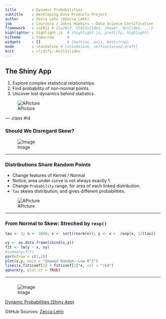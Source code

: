 ```yaml
---
title       : Dynamic Probabilities
subtitle    : Developing Data Products Project
author      : Zecca Lehn (@Zecca_Lehn)
job         : Coursera / Johns Hopkins ~ Data Science Certification
framework   : io2012 # {io2012, html5slides, shower, dzslides, ...}
highlighter : highlight.js  # {highlight.js, prettify, highlight}
hitheme     : tomorrow      # 
widgets     : []            # {mathjax, quiz, bootstrap}
mode        : standalone # {standalone, selfcontained,draft}
knit        : slidify::knit2slides
---
```

 
## The Shiny App 

1. Explore complex statistical relationships.
2. Find probability of non-normal points.
3. Uncover lost dynamics behind statistics.

![APicture](./assets/fig/normal0I.png)

--- .class #id 


### Should We Disregard Skew?

![Image](http://lowres.cartoonstock.com/travel-tourism-tower-pisa-leaning_tower-leaning_tower_of_pisa-pizzas-tzun169_low.jpg)


<!-- Limit image width and height 
Source: http://stackoverflow.com/questions/16904054/slidify-how-to-position-an-image/18640582#18640582 -->
<style type="text/css">
img {    
  max-height: 560px;    
  max-width: 964px;
}
</style>
 
<!-- Center image on slide -->
<script type="text/javascript" src="http://ajax.aspnetcdn.com/ajax/jQuery/jquery-1.7.min.js"></script>
<script type="text/javascript">
$(function() {    
  $("p:has(img)").addClass('centered');
});
</script>

--- 


### Distributions Share Random Points

- Change features of Kernel / Normal
- Notice, area under curve is not always exactly 1.
- Change `Probability` range, for area of each linked distribution.
- `Tau` skews distribution, and gives different probabilities.

![APicture](./assets/fig/tau0I.png)

---
 

### From Normal to Skew: Streched by `rexp()`
```r
tau <- 3; n <- 1000; x <- sort(rnorm(n)); y <- x +  rexp(x, 1/(tau)) 
```

```r
xy <- as.data.frame(cbind(x,y))
fit <- lm(y ~ x, xy)
#summary(fit)
par(mfrow = c(1,2))
plot(x,y, main = "Skewed Random--Low R^2")
lines(x,fit$coef[1] + fit$coef[2]*x, col = "red")
qqnorm(y, plot.it = TRUE)
```

---
### 

![Image](http://www.farmingtonbaseball.info/sitebuildercontent/sitebuilderpictures/webassets/thank-you-animated.gif)


<!-- Limit image width and height 
Source: http://stackoverflow.com/questions/16904054/slidify-how-to-position-an-image/18640582#18640582 -->
<style type="text/css">
img {    
  max-height: 560px;    
  max-width: 964px;
}
</style>
 
<!-- Center image on slide -->
<script type="text/javascript" src="http://ajax.aspnetcdn.com/ajax/jQuery/jquery-1.7.min.js"></script>
<script type="text/javascript">
$(function() {    
  $("p:has(img)").addClass('centered');
});
</script>


[Dynamic Probabilities (Shiny App)](http://webapptester.shinyapps.io/Dynamic_Probabilities)

GitHub Sources: [Zecca Lehn](https://github.com/ZeccaLehn)





